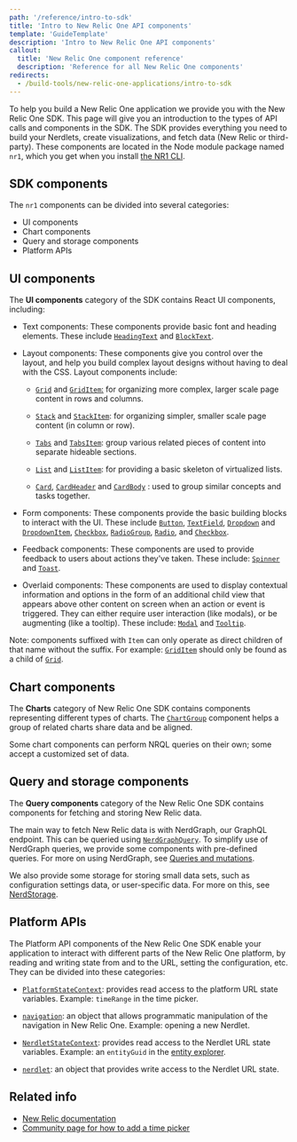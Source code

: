 ```yaml
---
path: '/reference/intro-to-sdk'
title: 'Intro to New Relic One API components'
template: 'GuideTemplate'
description: 'Intro to New Relic One API components'
callout:
  title: 'New Relic One component reference'
  description: 'Reference for all New Relic One components'
redirects:
  - /build-tools/new-relic-one-applications/intro-to-sdk
---
```


<Intro>

To help you build a New Relic One application we provide you with the New Relic One SDK.
This page will give you an introduction to the types of API calls and components in the SDK.
The SDK provides everything you need to build your Nerdlets, create visualizations, and fetch
data (New Relic or third-party). These components are located in the Node module package named `nr1`,
which you get when you install [the NR1 CLI](TODOneedURL).

</Intro>

## SDK components

The `nr1` components can be divided into several categories:

-   UI components
-   Chart components
-   Query and storage components
-   Platform APIs

## UI components

The **UI components** category of the SDK contains React UI components, including:

-   Text components: These components provide basic font and heading elements.
These include [`HeadingText`](../components/heading-text)
and [`BlockText`](../components/block-text).

-   Layout components: These components give you control over the layout, and help you build complex layout designs without having to deal with the CSS. Layout components include:

    -   [`Grid`](../components/grid)
    and [`GridItem`:](../components/grid-item)
    for organizing more complex, larger scale page content in rows and columns.

    -   [`Stack`](../components/stack)
    and [`StackItem`](../components/stack-item):
    for organizing simpler, smaller scale page content (in column or row).

    -   [`Tabs`](../components/tabs)
    and [`TabsItem`](../components/tabs-item):
    group various related pieces of content into separate hideable sections.

    -   [`List`](../components/list)
    and [`ListItem`](../components/list-item):
    for providing a basic skeleton of virtualized lists.

    -   [`Card`](../components/card),
    [`CardHeader`](../components/card-header) and [`CardBody`](../components/card-body)
    : used to group similar concepts and tasks together.

-   Form components: These components provide the basic building blocks to interact with the UI.
These include [`Button`](../components/button),
[`TextField`](../components/text-field),
[`Dropdown`](../components/dropdown)
and [`DropdownItem`](../components/dropdown-item),
 [`Checkbox`](../components/checkbox),
  [`RadioGroup`](../components/radio-group),
  [`Radio`](../components/radio),
  and [`Checkbox`](../components/checkbox).

-   Feedback components: These components are used to provide feedback to users about actions they've taken.
These include: [`Spinner`](../components/spinner)
and [`Toast`](../components/toast).

-   Overlaid components: These components are used to display contextual information and
options in the form of an additional child view that appears above other content on screen
when an action or event is triggered. They can either require user interaction (like modals),
or be augmenting (like a tooltip). These include: [`Modal`](../components/modal)
and [`Tooltip`](../components/tooltip).

Note: components suffixed with `Item` can only operate as direct children of that
name without the suffix. For example: [`GridItem`](../components/grid-item)
should only be found as a child of [`Grid`](../components/grid).

## Chart components

The **Charts** category of New Relic One SDK
contains components representing different types of charts. The [`ChartGroup`](../components/chart-group)
component helps a group of related charts share data and be aligned.

Some chart components can perform NRQL queries on their own; some accept a customized set of data.

## Query and storage components

The **Query components** category of the New Relic One SDK contains components for fetching and storing New Relic data.

The main way to fetch New Relic data is with NerdGraph, our GraphQL endpoint.
This can be queried using [`NerdGraphQuery`](../components/nerd-graph-query).
To simplify use of NerdGraph queries, we provide some components with pre-defined queries. For more on using NerdGraph, see
[Queries and mutations](TODOneedURL).

We also provide some storage for storing small data sets, such as configuration settings data, or user-specific data.
For more on this, see [NerdStorage](TODOneedURL).

## Platform APIs

The Platform API components of the New Relic One SDK
enable your application to interact with different parts of the New Relic One platform,
by reading and writing state from and to the URL, setting the configuration, etc. They can be divided into these categories:

-   [`PlatformStateContext`](../components/platform-state-context): provides read access to the platform URL state variables.
Example: `timeRange` in the time picker.

-   [`navigation`](../api/navigation): an object that allows programmatic manipulation of the navigation
in New Relic One. Example: opening a new Nerdlet.

-   [`NerdletStateContext`](..components/nerdlet-state-context): provides read access to the Nerdlet URL state variables.
Example: an `entityGuid` in the [entity explorer](https://docs.newrelic.com/docs/new-relic-one/use-new-relic-one/ui-data/new-relic-one-entity-explorer-view-performance-across-apps-services-hosts).

-   [`nerdlet`](../api/navigation): an object that provides write access to the Nerdlet URL state.

## Related info

- [New Relic documentation](https://docs.newrelic.com)
- [Community page for how to add a time picker](https://discuss.newrelic.com/t/how-to-add-the-time-picker-to-nrql-queries/94268)
